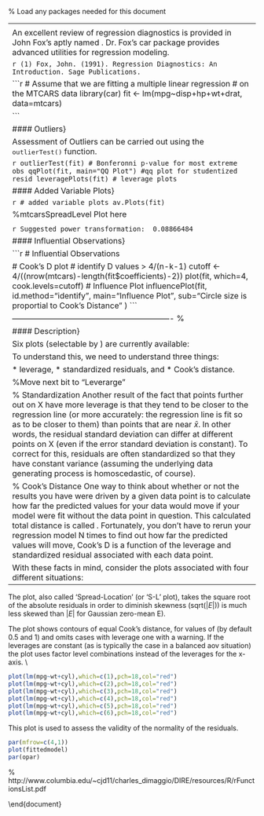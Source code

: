

% Load any packages needed for this document

----------------------------------------------------------------------------------------
<p>
###Regression Diagnostics with \texttt{R} }
% http://www.statmethods.net/stats/rdiagnostics.html

An excellent review of regression diagnostics is provided in John Fox's aptly named \textit{Overview of Regression Diagnostics}. Dr. Fox's car package provides advanced utilities for regression modeling.

```r
(1) Fox, John. (1991). Regression Diagnostics: An Introduction. Sage Publications.
```


```r
# Assume that we are fitting a multiple linear regression
# on the MTCARS data
library(car)
fit <- lm(mpg~disp+hp+wt+drat, data=mtcars)

```



#### Outliers}

Assessment of Outliers can be carried out using the <tt>outlierTest()</tt> function.


```r
outlierTest(fit) # Bonferonni p-value for most extreme obs
qqPlot(fit, main="QQ Plot") #qq plot for studentized resid 
leveragePlots(fit) # leverage plots
```

#### Added Variable Plots}

```r
# added variable plots 
av.Plots(fit)
```



%mtcarsSpreadLevel Plot here

\begin{figure}[h!]
\centering
\includegraphics[width=0.7\linewidth]{./mtcarsSpreadLevelPlot}
\label{mtcarsSpreadLevelPlot}
\end{figure}


```r
Suggested power transformation:  0.08866484 
```

#### Influential Observations}

```r
# Influential Observations

# Cook's D plot
# identify D values > 4/(n-k-1) 
cutoff <- 4/((nrow(mtcars)-length(fit$coefficients)-2)) 
plot(fit, which=4, cook.levels=cutoff)
# Influence Plot 
influencePlot(fit,	 id.method="identify", main="Influence Plot", sub="Circle size is proportial to Cook's Distance" )
```

------------------------------------------------------------- %
<p>
###Diagnostic Plots for Linear Models with \texttt{R}}
Plot Diagnostics for an \texttt{lm} Object

#### Description}

Six plots (selectable by \texttt{which}) are currently available: 
\begin{enumerate}
* a plot of residuals against fitted values, 
* a Scale-Location plot of \textit{sqrt(| residuals |}) against fitted values, 
* a Normal Q-Q plot, 
* a plot of Cook's distances versus row labels, 
* a plot of residuals against leverages, 
* a plot of Cook's distances against leverage/(1-leverage).
\end{enumerate} By default, the first three and 5 are provided.
<p>
%http://stats.stackexchange.com/questions/58141/interpreting-plot-lm
 I explained the assumption of homoscedasticity and the plots that can help you assess it (including scale-location plots [2]) on CV here: What does having constant variance in a linear regression model mean? I have discussed qq-plots [3] on CV here: QQ plot does not match histogram. So, what's left is primarily just understanding [5], the residual-leverage plot.

To understand this, we need to understand three things:


* leverage,
* standardized residuals, and
* Cook's distance.

%Move next bit to "Leverarge"
\subsubsection{Leverage}
To understand leverage, recognize that \textit{Ordinary Least Squares} regression fits a line that will pass through the centre of your data, ($\bar{x}, \bar{y}$). The line can be shallowly or steeply sloped, but it will pivot around that point like a lever on a fulcrum. We can take this analogy fairly literally: because OLS seeks to minimize the vertical distances between the data and the line, the data points that are further out towards the extremes of X will push / pull harder on the lever (i.e., the regression line); they have more leverage. One result of this could be that the results you get are driven by a few data points; that's what this plot is intended to help you determine.

% Standardization
Another result of the fact that points further out on X have more leverage is that they tend to be closer to the regression line (or more accurately: the regression line is fit so as to be closer to them) than points that are near $\bar{x}$. In other words, the residual standard deviation can differ at different points on X (even if the error standard deviation is constant). To correct for this, residuals are often standardized so that they have constant variance (assuming the underlying data generating process is homoscedastic, of course).

% Cook's Distance
One way to think about whether or not the results you have were driven by a given data point is to calculate how far the predicted values for your data would move if your model were fit without the data point in question. This calculated total distance is called \textbf{Cook's distance}. Fortunately, you don't have to rerun your regression model N times to find out how far the predicted values will move, Cook's D is a function of the leverage and standardized residual associated with each data point.

With these facts in mind, consider the plots associated with four different situations:
\begin{enumerate}
* a dataset where everything is fine
* a dataset with a high-leverage, but low-standardized residual point
* a dataset with a low-leverage, but high-standardized residual point
* a dataset with a high-leverage, high-standardized residual point
\end{enumerate}
<p>
#### Diagnostic Plots for LMs}
----------------------------------------------------------------------------------------

\item
The \textbf{Scale-Location} plot, also called ‘Spread-Location’ (or ‘S-L’ plot), takes the square root of the absolute residuals in order to diminish skewness (sqrt($|E|)$) is much less skewed than $| E |$ for Gaussian zero-mean E).

\item
The \textbf{Residual-Leverage} plot shows contours of equal Cook's distance, for values of \texttt{cook.levels} (by default 0.5 and 1) and omits cases with leverage one with a warning. If the leverages are constant (as is typically the case in a balanced aov situation) the plot uses factor level combinations instead of the leverages for the x-axis. \\
\textit{(The factor levels are ordered by mean fitted value.)}


```r
plot(lm(mpg~wt+cyl),which=c(1),pch=18,col="red")
plot(lm(mpg~wt+cyl),which=c(2),pch=18,col="red")
plot(lm(mpg~wt+cyl),which=c(3),pch=18,col="red")
plot(lm(mpg~wt+cyl),which=c(4),pch=18,col="red")
plot(lm(mpg~wt+cyl),which=c(5),pch=18,col="red")
plot(lm(mpg~wt+cyl),which=c(6),pch=18,col="red")
```


\begin{figure}[h!]
\centering
\includegraphics[width=0.9\linewidth]{./mtcarsDiagPlot1}

\label{mtcarsDiagPlot1}
\end{figure}

<p>
\begin{figure}[h!]
\centering
\includegraphics[width=0.9\linewidth]{./mtcarsDiagPlot2}

\label{mtcarsDiagPlot2}
\end{figure}

\subsubsection{Plot 3 : Normal Probability Plot}
This plot is used to assess the validity of the normality of the residuals.
\begin{figure}[h!]
\centering
\includegraphics[width=0.9\linewidth]{./mtcarsDiagPlot3}

\label{mtcarsDiagPlot3}
\end{figure}

<p>
\subsubsection{Plot 5 :  Cook's Distance}
\begin{figure}[h!]
\centering
\includegraphics[width=0.9\linewidth]{./mtcarsDiagPlot4}

\label{mtcarsDiagPlot4}
\end{figure}


\begin{figure}[h!]
\centering
\includegraphics[width=0.9\linewidth]{./mtcarsDiagPlot5}

\label{mtcarsDiagPlot5}
\end{figure}


\subsubsection{Plot 6 :  Cook's Distance vs Leverage}
\begin{figure}[h!]
\centering
\includegraphics[width=0.9\linewidth]{./mtcarsDiagPlot6}

\label{mtcarsDiagPlot6}
\end{figure}



```r
par(mfrow=c(4,1))
plot(fittedmodel)
par(opar)
```


% http://www.columbia.edu/~cjd11/charles_dimaggio/DIRE/resources/R/rFunctionsList.pdf

\end{document}
